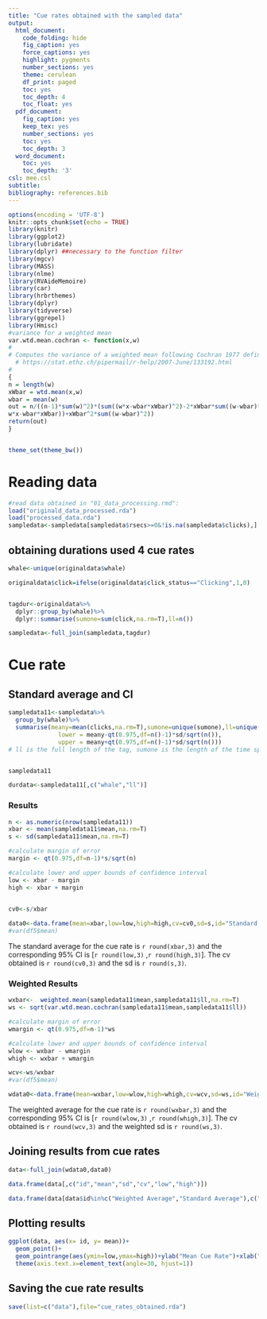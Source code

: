 ---
title: "Cue rates obtained with the sampled data"
output:
  html_document:
    code_folding: hide
    fig_caption: yes
    force_captions: yes
    highlight: pygments
    number_sections: yes
    theme: cerulean
    df_print: paged
    toc: yes
    toc_depth: 4
    toc_float: yes
  pdf_document:
    fig_caption: yes
    keep_tex: yes
    number_sections: yes
    toc: yes
    toc_depth: 3
  word_document:
    toc: yes
    toc_depth: '3'
csl: mee.csl
subtitle: 
bibliography: references.bib
---
```{r setup,include=FALSE}
options(encoding = 'UTF-8')
knitr::opts_chunk$set(echo = TRUE) 
library(knitr)
library(ggplot2)
library(lubridate)
library(dplyr) ##necessary to the function filter 
library(mgcv)
library(MASS)
library(nlme)
library(RVAideMemoire)
library(car)
library(hrbrthemes) 
library(dplyr)
library(tidyverse)
library(ggrepel)
library(Hmisc)
#variance for a weighted mean
var.wtd.mean.cochran <- function(x,w)
#
# Computes the variance of a weighted mean following Cochran 1977 definition
  # https://stat.ethz.ch/pipermail/r-help/2007-June/133192.html
#
{
n = length(w)
xWbar = wtd.mean(x,w)
wbar = mean(w)
out = n/((n-1)*sum(w)^2)*(sum((w*x-wbar*xWbar)^2)-2*xWbar*sum((w-wbar)*(
w*x-wbar*xWbar))+xWbar^2*sum((w-wbar)^2))
return(out)
}


theme_set(theme_bw())
```


# Reading data 


```{r}
#read data obtained in "01_data_processing.rmd":
load("originald_data_processed.rda")
load("processed_data.rda")
sampledata<-sampledata[sampledata$rsecs>=0&!is.na(sampledata$clicks),]
```


## obtaining durations used 4 cue rates

```{r}
whale<-unique(originaldata$whale)

originaldata$click=ifelse(originaldata$click_status=="Clicking",1,0)


tagdur<-originaldata%>%
  dplyr::group_by(whale)%>%
  dplyr::summarise(sumone=sum(click,na.rm=T),ll=n())

sampledata<-full_join(sampledata,tagdur)

```


# Cue rate 

## Standard average and CI


```{r}
sampledata11<-sampledata%>%
  group_by(whale)%>%
  summarise(meany=mean(clicks,na.rm=T),sumone=unique(sumone),ll=unique(ll),mean=(meany*sumone)/ll,sd=sd(clicks,na.rm=T),cv=sd/meany,
              lower = meany-qt(0.975,df=n()-1)*sd/sqrt(n()),
              upper = meany+qt(0.975,df=n()-1)*sd/sqrt(n()))
# ll is the full length of the tag, sumone is the length of the time spent clicking


sampledata11

durdata<-sampledata11[,c("whale","ll")]
```

### Results

```{r}
n <- as.numeric(nrow(sampledata11))
xbar <- mean(sampledata11$mean,na.rm=T) 
s <- sd(sampledata11$mean,na.rm=T)

#calculate margin of error
margin <- qt(0.975,df=n-1)*s/sqrt(n)

#calculate lower and upper bounds of confidence interval
low <- xbar - margin
high <- xbar + margin


cv0<-s/xbar
  
data0<-data.frame(mean=xbar,low=low,high=high,cv=cv0,sd=s,id="Standard Average")
#var(df5$mean)
```


The standard average for the cue rate is `r round(xbar,3) ` and the corresponding 95% CI is [`r round(low,3)` ,`r round(high,3)`]. The cv obtained is `r round(cv0,3)` and the sd is `r round(s,3)`.


### Weighted Results



```{r}
wxbar<-  weighted.mean(sampledata11$mean,sampledata11$ll,na.rm=T) 
ws <- sqrt(var.wtd.mean.cochran(sampledata11$mean,sampledata11$ll))

#calculate margin of error
wmargin <- qt(0.975,df=n-1)*ws

#calculate lower and upper bounds of confidence interval
wlow <- wxbar - wmargin
whigh <- wxbar + wmargin

wcv<-ws/wxbar
#var(df5$mean)

wdata0<-data.frame(mean=wxbar,low=wlow,high=whigh,cv=wcv,sd=ws,id="Weighted Average")
```

The weighted average for the cue rate is `r round(wxbar,3) ` and the corresponding 95% CI is [`r round(wlow,3)` ,`r round(whigh,3)`]. The cv obtained is `r round(wcv,3)` and the weighted sd is `r round(ws,3)`.



## Joining results from cue rates

```{r}

data<-full_join(wdata0,data0)
```

```{r}
data.frame(data[,c("id","mean","sd","cv","low","high")])
```


```{r}
data.frame(data[data$id%in%c("Weighted Average","Standard Average"),c("id","mean","sd","cv","low","high")])
```


## Plotting results


```{r}
ggplot(data, aes(x= id, y= mean))+
  geom_point()+ 
  geom_pointrange(aes(ymin=low,ymax=high))+ylab("Mean Cue Rate")+xlab("")+
  theme(axis.text.x=element_text(angle=30, hjust=1))


```

## Saving the cue rate results

```{r}
save(list=c("data"),file="cue_rates_obtained.rda")
```


